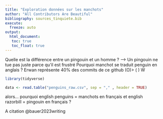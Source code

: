 ```yaml
---
title: "Exploration données sur les manchots"
author: "All Contributors Are Beautiful" 
bibliography: sources_tinquiete.bib
execute: 
  freeze: auto
output: 
  html_document:
   toc: true
   toc_float: true
---
```

Quelle est la différence entre un pingouin et un homme ? --> Un pingouin ne tue pas juste parce qu'il est frustré
Pourquoi manchot se traduit penguin en anglais ?
Erwan représente 40% des commits de ce github
(O)>
( )
 W
```r
library(tidyverse)
```


```r
data <- read.table("penguins_raw.csv", sep = "," , header = TRUE)
```

alors... pourquoi english penguins = manchots en français et english razorbill = pingouin en français ?



A citation @bauer2023writing
